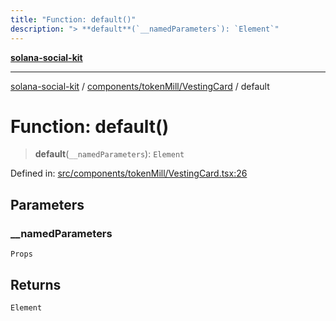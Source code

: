 ```yaml
---
title: "Function: default()"
description: "> **default**(`__namedParameters`): `Element`"
---
```


[**solana-social-kit**](../../../../README.mdx)

***

[solana-social-kit](../../../../README.mdx) / [components/tokenMill/VestingCard](../README.mdx) / default

# Function: default()

> **default**(`__namedParameters`): `Element`

Defined in: [src/components/tokenMill/VestingCard.tsx:26](https://github.com/SendArcade/solana-social-starter/blob/03568260ca96ed63f77049843c721de1cb011893/src/components/tokenMill/VestingCard.tsx#L26)

## Parameters

### \_\_namedParameters

`Props`

## Returns

`Element`
